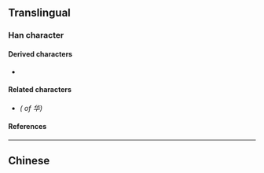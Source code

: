 {{also|華}}
{{character info/new}}
==Translingual==
{{stroke order|strokes=6}}

===Han character===
{{Han char|rn=24|rad=十|as=04|sn=6|four=|canj=OPJ|ids=⿱化十}}

====Derived characters====
* {{l|mul|[[哗]], [[𫰡]], [[㟆]], [[𫺆]], [[𫼧]], [[骅]], [[晔]], [[桦]], [[烨]], [[𮧵]], [[𬑓]], [[铧]], [[𮕽]], [[𫚘]], [[𫖇]], [[𪉊]]}}

====Related characters====
* {{l|mul|[[華]]}} ''({{w|Traditional Chinese|Traditional form}} of 华)''

====References====
{{Han ref|kx=0156.221|hdz=10060.170|uh=534E}}

----

==Chinese==
{{zh-see|華}}